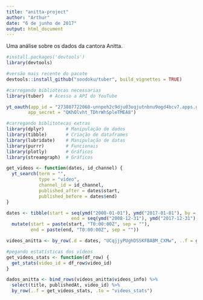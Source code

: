 ```yaml
---
title: "anitta-project"
author: "Arthur"
date: "6 de junho de 2017"
output: html_document
---
```


Uma análise sobre os dados da cantora Anitta.

```r
#install.packages('devtools')
library(devtools)

#versão mais recente do pacote
devtools::install_github("soodoku/tuber", build_vignettes = TRUE)

#carregando bibliotecas necessarias
library(tuber)  # Acesso a API do YouTube
```


```r
yt_oauth(app_id = "273807722068-unnpeh2c9dju03oqjutnbnu9ogd4bcv7.apps.googleusercontent.com",
        app_secret = "QKhOlvht_TDhrWhSpleTMEA8")
```


```r
#carregando biblitotecas extras
library(dplyr)        # Manipulação de dados
library(tibble)       # Criação de dataframes
library(lubridate)    # Manipulação de datas
library(purrr)        # Funcionais
library(plotly)       # Gráficos
library(streamgraph)  # Gráficos

```

```r
get_videos <- function(dates, id_channel) {
  yt_search(term = "", 
            type = "video",
            channel_id = id_channel,
            published_after = dates$start,
            published_before = dates$end)
}
```

```r
dates <- tibble(start = seq(ymd("2008-01-01"), ymd("2017-01-01"), by = "years"),
                        end = seq(ymd("2008-12-31"), ymd("2017-12-31"), by = "years")) %>% 
  mutate(start = paste(start, "T0:00:00Z", sep = ""),
         end = paste(end, "T0:00:00Z", sep = ""))

```

```r
videos_anitta <- by_row(.d = dates, "UCqjjyPUghDSSKFBABM_CXMw", ..f = get_videos, .to = "videos_info")

```

```r
#pegando estatísticas dos vídeos
get_videos_stats <- function(df_row) {
  get_stats(video_id = df_row$video_id)
}

```

```r
dados_anitta <- bind_rows(videos_anitta$videos_info) %>% 
  select(title, publishedAt, video_id) %>%
  by_row(..f = get_videos_stats, .to = "videos_stats")

```

